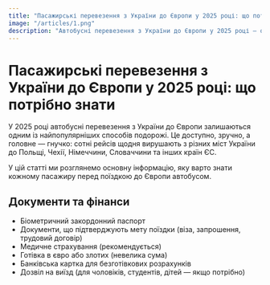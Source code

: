 ```yaml
---
title: "Пасажирські перевезення з України до Європи у 2025 році: що потрібно знати"
image: "/articles/1.png"
description: "Автобусні перевезення з України до Європи у 2025 році — основна інформація для пасажирів."
---
```


# Пасажирські перевезення з України до Європи у 2025 році: що потрібно знати

У 2025 році автобусні перевезення з України до Європи залишаються одним із найпопулярніших способів подорожі. Це доступно, зручно, а головне — гнучко: сотні рейсів щодня вирушають з різних міст України до Польщі, Чехії, Німеччини, Словаччини та інших країн ЄС.

У цій статті ми розглянемо основну інформацію, яку варто знати кожному пасажиру перед поїздкою до Європи автобусом.

## Документи та фінанси

- Біометричний закордонний паспорт
- Документи, що підтверджують мету поїздки (віза, запрошення, трудовий договір)
- Медичне страхування (рекомендується)
- Готівка в євро або злотих (невелика сума)
- Банківська картка для безготівкових розрахунків
- Дозвіл на виїзд (для чоловіків, студентів, дітей — якщо потрібно)
